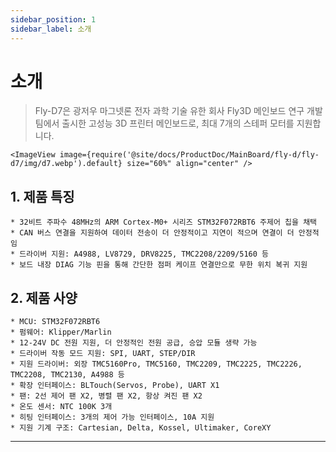 ```yaml
---
sidebar_position: 1
sidebar_label: 소개
---
```




# 소개

> Fly-D7은 광저우 마그넷론 전자 과학 기술 유한 회사 Fly3D 메인보드 연구 개발 팀에서 출시한 고성능 3D 프린터 메인보드로, 최대 7개의 스테퍼 모터를 지원합니다.


    <ImageView image={require('@site/docs/ProductDoc/MainBoard/fly-d/fly-d7/img/d7.webp').default} size="60%" align="center" />

## **1. 제품 특징**

    * 32비트 주파수 48MHz의 ARM Cortex-M0+ 시리즈 STM32F072RBT6 주제어 칩을 채택
    * CAN 버스 연결을 지원하여 데이터 전송이 더 안정적이고 지연이 적으며 연결이 더 안정적임
    * 드라이버 지원: A4988, LV8729, DRV8225, TMC2208/2209/5160 등
    * 보드 내장 DIAG 기능 핀을 통해 간단한 점퍼 케이프 연결만으로 무한 위치 복귀 지원

## 2. 제품 사양

    * MCU: STM32F072RBT6
    * 펌웨어: Klipper/Marlin
    * 12-24V DC 전원 지원, 더 안정적인 전원 공급, 승압 모듈 생략 가능
    * 드라이버 작동 모드 지원: SPI, UART, STEP/DIR
    * 지원 드라이버: 외장 TMC5160Pro, TMC5160, TMC2209, TMC2225, TMC2226, TMC2208, TMC2130, A4988 등
    * 확장 인터페이스: BLTouch(Servos, Probe), UART X1
    * 팬: 2선 제어 팬 X2, 병렬 팬 X2, 항상 켜진 팬 X2
    * 온도 센서: NTC 100K 3개
    * 히팅 인터페이스: 3개의 제어 가능 인터페이스, 10A 지원
    * 지원 기계 구조: Cartesian, Delta, Kossel, Ultimaker, CoreXY


----